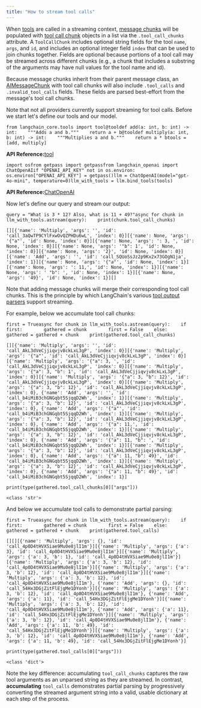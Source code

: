 ```yaml
---
title: "How to stream tool calls"
---
```


When [tools](/src/oss/concepts/tools) are called in a streaming context, [message chunks](https://python.langchain.com/api_reference/core/messages/langchain_core.messages.ai.AIMessageChunk.html#langchain_core.messages.ai.AIMessageChunk) will be populated with [tool call chunk](https://python.langchain.com/api_reference/core/messages/langchain_core.messages.tool.ToolCallChunk.html#langchain_core.messages.tool.ToolCallChunk) objects in a list via the `.tool_call_chunks` attribute. A `ToolCallChunk` includes optional string fields for the tool `name`, `args`, and `id`, and includes an optional integer field `index` that can be used to join chunks together. Fields are optional because portions of a tool call may be streamed across different chunks (e.g., a chunk that includes a substring of the arguments may have null values for the tool name and id).

Because message chunks inherit from their parent message class, an [AIMessageChunk](https://python.langchain.com/api_reference/core/messages/langchain_core.messages.ai.AIMessageChunk.html#langchain_core.messages.ai.AIMessageChunk) with tool call chunks will also include `.tool_calls` and `.invalid_tool_calls` fields. These fields are parsed best-effort from the message's tool call chunks.

Note that not all providers currently support streaming for tool calls. Before we start let's define our tools and our model.

```
from langchain_core.tools import tool@tooldef add(a: int, b: int) -> int:    """Adds a and b."""    return a + b@tooldef multiply(a: int, b: int) -> int:    """Multiplies a and b."""    return a * btools = [add, multiply]
```

**API Reference:**[tool](https://python.langchain.com/api_reference/core/tools/langchain_core.tools.convert.tool.html)

```
import osfrom getpass import getpassfrom langchain_openai import ChatOpenAIif "OPENAI_API_KEY" not in os.environ:    os.environ["OPENAI_API_KEY"] = getpass()llm = ChatOpenAI(model="gpt-4o-mini", temperature=0)llm_with_tools = llm.bind_tools(tools)
```

**API Reference:**[ChatOpenAI](https://python.langchain.com/api_reference/openai/chat_models/langchain_openai.chat_models.base.ChatOpenAI.html)

Now let's define our query and stream our output:

```
query = "What is 3 * 12? Also, what is 11 + 49?"async for chunk in llm_with_tools.astream(query):    print(chunk.tool_call_chunks)
```

```
[][{'name': 'Multiply', 'args': '', 'id': 'call_3aQwTP9CYlFxwOvQZPHDu6wL', 'index': 0}][{'name': None, 'args': '{"a"', 'id': None, 'index': 0}][{'name': None, 'args': ': 3, ', 'id': None, 'index': 0}][{'name': None, 'args': '"b": 1', 'id': None, 'index': 0}][{'name': None, 'args': '2}', 'id': None, 'index': 0}][{'name': 'Add', 'args': '', 'id': 'call_SQUoSsJz2p9Kx2x73GOgN1ja', 'index': 1}][{'name': None, 'args': '{"a"', 'id': None, 'index': 1}][{'name': None, 'args': ': 11,', 'id': None, 'index': 1}][{'name': None, 'args': ' "b": ', 'id': None, 'index': 1}][{'name': None, 'args': '49}', 'id': None, 'index': 1}][]
```

Note that adding message chunks will merge their corresponding tool call chunks. This is the principle by which LangChain's various [tool output parsers](/src/oss/how_to/output_parser_structured) support streaming.

For example, below we accumulate tool call chunks:

```
first = Trueasync for chunk in llm_with_tools.astream(query):    if first:        gathered = chunk        first = False    else:        gathered = gathered + chunk    print(gathered.tool_call_chunks)
```

```
[][{'name': 'Multiply', 'args': '', 'id': 'call_AkL3dVeCjjiqvjv8ckLxL3gP', 'index': 0}][{'name': 'Multiply', 'args': '{"a"', 'id': 'call_AkL3dVeCjjiqvjv8ckLxL3gP', 'index': 0}][{'name': 'Multiply', 'args': '{"a": 3, ', 'id': 'call_AkL3dVeCjjiqvjv8ckLxL3gP', 'index': 0}][{'name': 'Multiply', 'args': '{"a": 3, "b": 1', 'id': 'call_AkL3dVeCjjiqvjv8ckLxL3gP', 'index': 0}][{'name': 'Multiply', 'args': '{"a": 3, "b": 12}', 'id': 'call_AkL3dVeCjjiqvjv8ckLxL3gP', 'index': 0}][{'name': 'Multiply', 'args': '{"a": 3, "b": 12}', 'id': 'call_AkL3dVeCjjiqvjv8ckLxL3gP', 'index': 0}, {'name': 'Add', 'args': '', 'id': 'call_b4iMiB3chGNGqbt5SjqqD2Wh', 'index': 1}][{'name': 'Multiply', 'args': '{"a": 3, "b": 12}', 'id': 'call_AkL3dVeCjjiqvjv8ckLxL3gP', 'index': 0}, {'name': 'Add', 'args': '{"a"', 'id': 'call_b4iMiB3chGNGqbt5SjqqD2Wh', 'index': 1}][{'name': 'Multiply', 'args': '{"a": 3, "b": 12}', 'id': 'call_AkL3dVeCjjiqvjv8ckLxL3gP', 'index': 0}, {'name': 'Add', 'args': '{"a": 11,', 'id': 'call_b4iMiB3chGNGqbt5SjqqD2Wh', 'index': 1}][{'name': 'Multiply', 'args': '{"a": 3, "b": 12}', 'id': 'call_AkL3dVeCjjiqvjv8ckLxL3gP', 'index': 0}, {'name': 'Add', 'args': '{"a": 11, "b": ', 'id': 'call_b4iMiB3chGNGqbt5SjqqD2Wh', 'index': 1}][{'name': 'Multiply', 'args': '{"a": 3, "b": 12}', 'id': 'call_AkL3dVeCjjiqvjv8ckLxL3gP', 'index': 0}, {'name': 'Add', 'args': '{"a": 11, "b": 49}', 'id': 'call_b4iMiB3chGNGqbt5SjqqD2Wh', 'index': 1}][{'name': 'Multiply', 'args': '{"a": 3, "b": 12}', 'id': 'call_AkL3dVeCjjiqvjv8ckLxL3gP', 'index': 0}, {'name': 'Add', 'args': '{"a": 11, "b": 49}', 'id': 'call_b4iMiB3chGNGqbt5SjqqD2Wh', 'index': 1}]
```

```
print(type(gathered.tool_call_chunks[0]["args"]))
```

```
<class 'str'>
```

And below we accumulate tool calls to demonstrate partial parsing:

```
first = Trueasync for chunk in llm_with_tools.astream(query):    if first:        gathered = chunk        first = False    else:        gathered = gathered + chunk    print(gathered.tool_calls)
```

```
[][][{'name': 'Multiply', 'args': {}, 'id': 'call_4p0D4tHVXSiae9Mu0e8jlI1m'}][{'name': 'Multiply', 'args': {'a': 3}, 'id': 'call_4p0D4tHVXSiae9Mu0e8jlI1m'}][{'name': 'Multiply', 'args': {'a': 3, 'b': 1}, 'id': 'call_4p0D4tHVXSiae9Mu0e8jlI1m'}][{'name': 'Multiply', 'args': {'a': 3, 'b': 12}, 'id': 'call_4p0D4tHVXSiae9Mu0e8jlI1m'}][{'name': 'Multiply', 'args': {'a': 3, 'b': 12}, 'id': 'call_4p0D4tHVXSiae9Mu0e8jlI1m'}][{'name': 'Multiply', 'args': {'a': 3, 'b': 12}, 'id': 'call_4p0D4tHVXSiae9Mu0e8jlI1m'}, {'name': 'Add', 'args': {}, 'id': 'call_54Hx3DGjZitFlEjgMe1DYonh'}][{'name': 'Multiply', 'args': {'a': 3, 'b': 12}, 'id': 'call_4p0D4tHVXSiae9Mu0e8jlI1m'}, {'name': 'Add', 'args': {'a': 11}, 'id': 'call_54Hx3DGjZitFlEjgMe1DYonh'}][{'name': 'Multiply', 'args': {'a': 3, 'b': 12}, 'id': 'call_4p0D4tHVXSiae9Mu0e8jlI1m'}, {'name': 'Add', 'args': {'a': 11}, 'id': 'call_54Hx3DGjZitFlEjgMe1DYonh'}][{'name': 'Multiply', 'args': {'a': 3, 'b': 12}, 'id': 'call_4p0D4tHVXSiae9Mu0e8jlI1m'}, {'name': 'Add', 'args': {'a': 11, 'b': 49}, 'id': 'call_54Hx3DGjZitFlEjgMe1DYonh'}][{'name': 'Multiply', 'args': {'a': 3, 'b': 12}, 'id': 'call_4p0D4tHVXSiae9Mu0e8jlI1m'}, {'name': 'Add', 'args': {'a': 11, 'b': 49}, 'id': 'call_54Hx3DGjZitFlEjgMe1DYonh'}]
```

```
print(type(gathered.tool_calls[0]["args"]))
```

```
<class 'dict'>
```

Note the key difference: accumulating `tool_call_chunks` captures the raw tool arguments as an unparsed string as they are streamed. In contrast, **accumulating** `tool_calls` demonstrates partial parsing by progressively converting the streamed argument string into a valid, usable dictionary at each step of the process.

